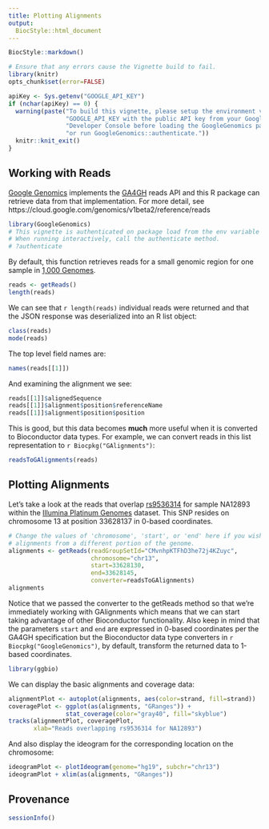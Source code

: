 ```yaml
---
title: Plotting Alignments
output:
  BiocStyle::html_document
---
```


<!-- Copyright 2014 Google Inc. All rights reserved. -->

<!-- Licensed under the Apache License, Version 2.0 (the "License"); -->
<!-- you may not use this file except in compliance with the License. -->
<!-- You may obtain a copy of the License at -->

<!--     http://www.apache.org/licenses/LICENSE-2.0 -->

<!-- Unless required by applicable law or agreed to in writing, software -->
<!-- distributed under the License is distributed on an "AS IS" BASIS, -->
<!-- WITHOUT WARRANTIES OR CONDITIONS OF ANY KIND, either express or implied. -->
<!-- See the License for the specific language governing permissions and -->
<!-- limitations under the License. -->

<!--
%% \VignetteEngine{knitr::rmarkdown}
%% \VignetteIndexEntry{Plotting Alignments}
-->

```r
BiocStyle::markdown()
```

```r
# Ensure that any errors cause the Vignette build to fail.
library(knitr)
opts_chunk$set(error=FALSE)
```

```r
apiKey <- Sys.getenv("GOOGLE_API_KEY")
if (nchar(apiKey) == 0) {
  warning(paste("To build this vignette, please setup the environment variable",
                "GOOGLE_API_KEY with the public API key from your Google",
                "Developer Console before loading the GoogleGenomics package,",
                "or run GoogleGenomics::authenticate."))
  knitr::knit_exit()
}
```

## Working with Reads

[Google Genomics](http://cloud.google.com/genomics) implements the [GA4GH](http://ga4gh.org/) reads API and this R package can retrieve data from that implementation.  For more detail, see https://cloud.google.com/genomics/v1beta2/reference/reads
```r
library(GoogleGenomics)
# This vignette is authenticated on package load from the env variable GOOGLE_API_KEY.
# When running interactively, call the authenticate method.
# ?authenticate
```

By default, this function retrieves reads for a small genomic region for one sample in [1,000 Genomes](http://googlegenomics.readthedocs.org/en/latest/use_cases/discover_public_data/1000_genomes.html).
```r
reads <- getReads()
length(reads)
```

We can see that `r length(reads)` individual reads were returned and that the JSON response was deserialized into an R list object:
```r
class(reads)
mode(reads)
```

The top level field names are:
```r
names(reads[[1]])
```

And examining the alignment we see:
```r
reads[[1]]$alignedSequence
reads[[1]]$alignment$position$referenceName
reads[[1]]$alignment$position$position
```

This is good, but this data becomes **much** more useful when it is converted to Bioconductor data types.  For example, we can convert reads in this list representation to `r Biocpkg("GAlignments")`:
```r
readsToGAlignments(reads)
```

## Plotting Alignments

Let's take a look at the reads that overlap [rs9536314](http://www.ncbi.nlm.nih.gov/SNP/snp_ref.cgi?rs=9536314) for sample NA12893 within the [Illumina Platinum Genomes](http://googlegenomics.readthedocs.org/en/latest/use_cases/discover_public_data/platinum_genomes.html) dataset.  This SNP resides on chromosome 13 at position 33628137 in 0-based coordinates.
```r
# Change the values of 'chromosome', 'start', or 'end' here if you wish to plot 
# alignments from a different portion of the genome.
alignments <- getReads(readGroupSetId="CMvnhpKTFhD3he72j4KZuyc",
                       chromosome="chr13",
                       start=33628130,
                       end=33628145,
                       converter=readsToGAlignments)
alignments
```

Notice that we passed the converter to the getReads method so that we're immediately working with GAlignments which means that we can start taking advantage of other Bioconductor functionality.  Also keep in mind that the parameters `start` and `end` are expressed in 0-based coordinates per the GA4GH specification but the Bioconductor data type converters in `r Biocpkg("GoogleGenomics")`, by default, transform the returned data to 1-based coordinates.

```r
library(ggbio)
```

We can display the basic alignments and coverage data:
```r
alignmentPlot <- autoplot(alignments, aes(color=strand, fill=strand))
coveragePlot <- ggplot(as(alignments, "GRanges")) +
                stat_coverage(color="gray40", fill="skyblue")
tracks(alignmentPlot, coveragePlot,
       xlab="Reads overlapping rs9536314 for NA12893")
```

And also display the ideogram for the corresponding location on the chromosome:
```r
ideogramPlot <- plotIdeogram(genome="hg19", subchr="chr13")
ideogramPlot + xlim(as(alignments, "GRanges"))
```

## Provenance
```r
sessionInfo()
```
